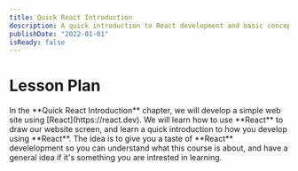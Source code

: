 ```yaml
---
title: Quick React Introduction
description: A quick introduction to React development and basic concepts.
publishDate: "2022-01-01"
isReady: false
---
```


# Lesson Plan

<div className="mt-7">
In the **Quick React Introduction** chapter, we will develop a simple web site using [React](https://react.dev).  
We will learn how to use **React** to draw our website screen, and learn a quick introduction to how you develop using **React**.  
The idea is to give you a taste of **React** develelopment so you can understand what this course is about, and have a general idea if it's something you are intrested in learning.

</div>
